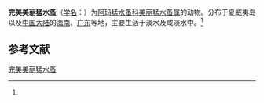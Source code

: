 {{Speciesbox
| name = 完美美丽猛水蚤
| status = 
| status_system = 
| image = 
| genus = Nitocra
| species = pietschmanni
| authority = (Chappuis, 1934)<ref name='id12501'>{{cite web| url =http://www.bioinfo.cn/db05/BjdwSpecies.php?action=view&id=12501| title =完美美丽猛水蚤| work =《中国动物物种编目数据库》| publisher =中国科学院微生物研究所| author =中国科学院动物研究所| accessdate =2009-04-28| deadurl =yes| archiveurl =https://web.archive.org/web/20131203122335/http://www.bioinfo.cn/db05/BjdwSpecies.php?action=view| archivedate =2013-12-03}}</ref>
}}

'''完美美丽猛水蚤'''（[[学名|学名]]：{{lang|la|''Nitocra pietschmanni''}}）为[[阿玛猛水蚤科|阿玛猛水蚤科]][[美丽猛水蚤属|美丽猛水蚤属]]的动物。分布于夏威夷岛以及[[中国大陆|中国大陆]]的[[海南|海南]]、[[广东|广东]]等地，主要生活于淡水及咸淡水中。<ref name='id12501'/>

== 参考文献 ==
{{reflist}}

{{Wikispecies|Nitocra pietschmanni}}

[[Category:美丽猛水蚤属|完美美丽猛水蚤]]


{{节肢动物小作品}}